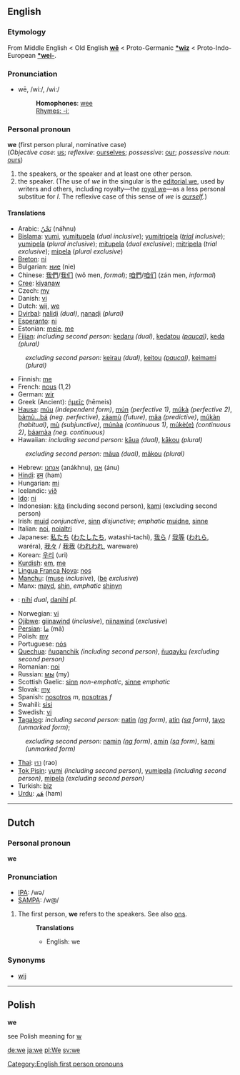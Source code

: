 ==English==
===Etymology===
From Middle English < Old English '''[[wē]]''' < Proto-Germanic '''[[*wiz]]''' < Proto-Indo-European '''[[*wei-]]'''.

===Pronunciation===
*wē, /wiː/, /wi:/
*:'''Homophones''': [[wee]]
*:[[Rhymes:English:-iː|Rhymes: -iː]]

===Personal pronoun===
'''we''' (first person plural, nominative case)<br>
(''Objective case'': [[us]]; ''reflexive'': [[ourselves]]; ''possessive'': [[our]]; ''possessive noun'': [[ours]])

#the speakers, or the speaker and at least one other person.
#the speaker. (The use of ''we'' in the singular is the [[editorial we]], used by writers and others, including royalty—the [[royal we]]—as a less personal substitue for ''I''. The reflexive case of this sense of ''we'' is ''[[ourself]]''.)

====Translations====
*Arabic: [[نحن|نَحْنُ]] (náħnu)
*[[Bislama]]: [[yumi]], [[yumitupela]] (''dual inclusive''); [[yumitripela]] (''[[trial]] inclusive''); [[yumipela]] (''plural inclusive''); [[mitupela]] (''dual exclusive''); [[mitripela]] (''trial exclusive''); [[mipela]] (''plural exclusive'')
*[[Breton]]: [[ni]]
*Bulgarian: [[ние]] (nie)
*Chinese: [[我們]]/[[我们]] (wǒ men, ''formal''); [[咱們]]/[[咱们]] (zán men, ''informal'')
*[[Cree]]: [[kiyanaw]]
*Czech: [[my#Czech|my]]
*Danish: [[vi]]
*Dutch: [[wij]], [[we#Dutch|we]]
*[[Dyirbal]]: [[ŋaliɖi]] ''(dual)'', [[ŋanaɖi]] ''(plural)''
*[[Esperanto]]: [[ni]]
*Estonian: [[meie]], [[me]]
*[[Fijian]]: ''including second person:'' [[kedaru]] ''(dual)'', [[kedatou]] ''([[paucal]])'', [[keda]] ''(plural)''
:''excluding second person:'' [[keirau]] ''(dual)'', [[keitou]] ''([[paucal]])'', [[keimami]] ''(plural)''
*Finnish: [[me]]
*French: [[nous]] (1,2)
*German: [[wir]]
*Greek (Ancient): [[ἡμεῖς]] (hēmeis)
*[[Hausa]]: [[múu]] ''(independent form)'', [[mún]] ''(perfective 1)'', [[múkà]] ''(perfective 2)'', [[bàmù...bá]] ''(neg. perfective)'', [[záamù]] ''(future)'', [[mâa]] ''(predictive)'', [[múkàn]] ''(habitual)'', [[mù]] ''(subjunctive)'', [[múnàa]] ''(continuous 1)'', [[múkè(e)]] ''(continuous 2)'', [[báamàa]] ''(neg. continuous)''
*Hawaiian: ''including second person:'' [[kāua]] ''(dual)'', [[kākou]] ''(plural)''
:''excluding second person:'' [[māua]] ''(dual)'', [[mākou]] ''(plural)''
*Hebrew: [[אנחנו]] (anákhnu), [[אנו]] (ánu)
*[[Hindi]]: [[हम]] (ham)
*Hungarian: [[mi]]
*Icelandic: [[við]]
*[[Ido]]: [[ni]]
*Indonesian: [[kita]] (including second person), [[kami]] (excluding second person)
*Irish: [[muid]] ''conjunctive'', [[sinn]] ''disjunctive''; ''emphatic'' [[muidne]], [[sinne]]
*Italian: [[noi]], [[noialtri]]
*Japanese: [[私たち]] ([[わたしたち]], watashi-tachí), [[我ら]] / [[我等]] ([[われら]], waréra), [[我々]] / [[我我]] ([[われわれ]], wareware)
*Korean: [[우리]] (uri)
*[[Kurdish]]: [[em]], [[me#Kurdish|me]]
*[[Lingua Franca Nova]]: [[nos]]
*[[Manchu]]: ([[muse]] ''inclusive''), ([[be]] ''exclusive'')
*Manx: [[mayd]], [[shin#Manx|shin]], ''emphatic'' [[shinyn]]
*{{nv}}: [[nihí]] ''dual'', [[danihí]] ''pl.''
*Norwegian: [[vi]]
*[[Ojibwe]]: [[giinawind]] (''inclusive''), [[niinawind]] (''exclusive'')
*[[Persian]]: [[ما]] (mā)
*Polish: [[my#Polish|my]]
*Portuguese: [[nós]]
*[[Quechua]]: [[ñuqanchik]] ''(including second person)'', [[ñuqayku]] ''(excluding second person)''
*Romanian: [[noi]]
*Russian: [[мы]] (my)
*Scottish Gaelic: [[sinn]] ''non-emphatic'', [[sinne]] ''emphatic''
*Slovak: [[my]]
*Spanish: [[nosotros]] ''m'', [[nosotras]] ''f''
*Swahili: [[sisi]]
*Swedish: [[vi]]
*[[Tagalog]]: ''including second person:'' [[natin]] ''([[ng]] form)'', [[atin]] ''([[sa]] form)'', [[tayo]] ''(unmarked form)'';
:''excluding second person:'' [[namin]] ''([[ng]] form)'', [[amin]] ''([[sa]] form)'', [[kami]] ''(unmarked form)''
*[[Thai]]: [[เรา]] (rao)
*[[Tok Pisin]]: [[yumi]] ''(including second person)'', [[yumipela]] ''(including second person)'', [[mipela]] ''(excluding second person)''
*Turkish: [[biz]]
*[[Urdu]]:  [[هم|هَم]] (ham)

----

==Dutch==
===Personal pronoun===
'''we'''

===Pronunciation===
*[[w:IPA|IPA]]: /wə/
*[[w:SAMPA|SAMPA]]: /w@/

# The first person, '''we''' refers to the speakers. See also [[ons]].
#:'''Translations'''
#:*English: we

===Synonyms===
*[[wij]]

----

== Polish ==
'''we'''

see Polish meaning for [[w]]

[[Category:English first person pronouns]]

[[de:we]]
[[ja:we]]
[[pl:We]]
[[sv:we]]